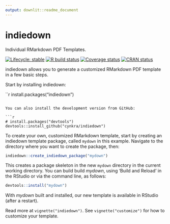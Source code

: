 ```yaml
---
output: downlit::readme_document
---
```

<!-- README.md is generated from README.Rmd on GitHub Actions: do not edit by hand -->

# indiedown

Individual RMarkdown PDF Templates.

<!-- badges: start -->
[![Lifecycle: stable](https://img.shields.io/badge/lifecycle-stable-brightgreen.svg)](https://lifecycle.cynkra.org/articles/stages.html#stable)
[![R build status](https://github.com/cynkra/indiedown/workflows/R-CMD-check/badge.svg)](https://github.com/cynkra/indiedown/actions)
[![Coverage status](https://codecov.io/gh/cynkra/indiedown/branch/master/graph/badge.svg)](https://codecov.io/github/cynkra/indiedown?branch=master)
[![CRAN status](https://www.r-pkg.org/badges/version/indiedown)](https://cran.r-project.org/package=indiedown)
<!-- badges: end -->

indiedown allows you to generate a customized RMarkdown PDF template in a few basic steps.

Start by installing indiedown:

``r
install.packages("indiedown")
```

You can also install the development version from GitHub:

```r
# install.packages("devtools")
devtools::install_github("cynkra/indiedown")
```

To create your own, customized RMarkdown template, start by creating an indiedown template package, called `mydown` in this example.
Navigate to the directory where you want to create the package, then:

```r
indiedown::create_indiedown_package("mydown")
```

This creates a package skeleton in the new `mydown` directory in the current working directory.
You can build build *mydown*, using 'Build and Reload' in the RStudio or via the command line, as follows:

```r
devtools::install("mydown")
```

With *mydown* built and installed, our new template is available in RStudio (after a restart).

Read more at `vignette("indiedown")`.
See `vignette("customize")` for how to customize your template.
